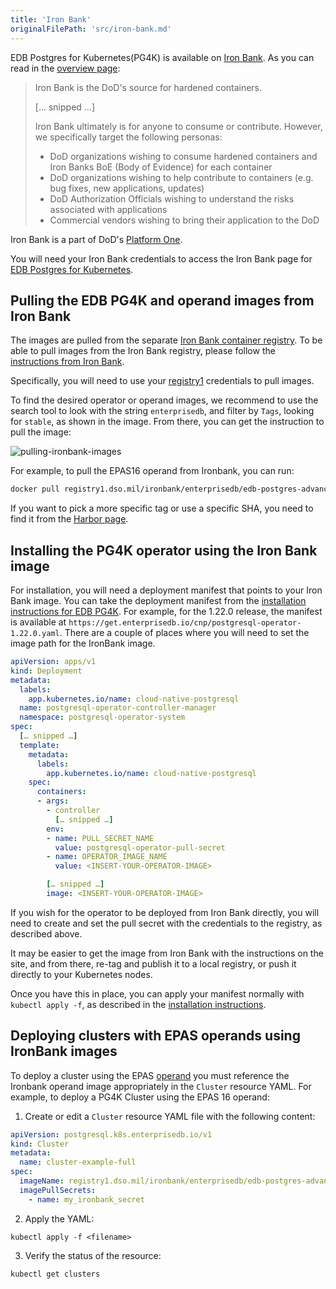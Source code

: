 ```yaml
---
title: 'Iron Bank'
originalFilePath: 'src/iron-bank.md'
---
```


EDB Postgres for Kubernetes(PG4K) is available on  [Iron Bank](https://p1.dso.mil/services/iron-bank).
As you can read in the
[overview page](https://docs-ironbank.dso.mil/overview/):

> Iron Bank is the DoD's source for hardened containers.
>
> [… snipped …]
>
> Iron Bank ultimately is for anyone to consume or contribute. However, we specifically target the following personas:
>
> -   DoD organizations wishing to consume hardened containers and Iron Banks BoE (Body of Evidence) for each container
> -   DoD organizations wishing to help contribute to containers (e.g. bug fixes, new applications, updates)
> -   DoD Authorization Officials wishing to understand the risks associated with applications
> -   Commercial vendors wishing to bring their application to the DoD

Iron Bank is a part of DoD's [Platform One](https://p1.dso.mil/).

You will need your Iron Bank credentials to access the Iron Bank page for
[EDB Postgres for Kubernetes](https://repo1.dso.mil/dsop/enterprisedb/edb-pg4k-operator).

## Pulling the EDB PG4K and operand images from Iron Bank

The images are pulled from the separate [Iron Bank container registry](https://registry1.dso.mil/).
To be able to pull images from the Iron Bank registry, please follow the
[instructions from Iron Bank](https://docs-ironbank.dso.mil/tutorials/image-pull/).

Specifically, you will need to use your
[registry1](https://registry1.dso.mil/harbor/projects)
credentials to pull images.

To find the desired operator or operand images, we recommend to use the search tool to look
with the string `enterprisedb`, and filter by `Tags`, looking for `stable`, as shown in
the image. From there, you can get the instruction to pull the image:

![pulling-ironbank-images](./images/ironbank/pulling-the-image.png)

For example, to pull the EPAS16 operand from Ironbank, you can run:

```bash
docker pull registry1.dso.mil/ironbank/enterprisedb/edb-postgres-advanced-16:16

```

If you want to pick a more specific tag or use a specific SHA, you need to find it from the [Harbor page](https://registry1.dso.mil/harbor/projects/3/repositories/enterprisedb%2Fedb-postgres-advanced-16/artifacts-tab).

## Installing the PG4K operator using the Iron Bank image

For installation, you will need a deployment manifest that points to your Iron Bank image.
You can take the deployment manifest from the [installation instructions for EDB PG4K](/postgres_for_kubernetes/latest/installation_upgrade/).
For example, for the 1.22.0 release, the manifest is available at
`https://get.enterprisedb.io/cnp/postgresql-operator-1.22.0.yaml`.
There are a couple of places where you will need to set the image path for the IronBank image.

```yaml
apiVersion: apps/v1
kind: Deployment
metadata:
  labels:
    app.kubernetes.io/name: cloud-native-postgresql
  name: postgresql-operator-controller-manager
  namespace: postgresql-operator-system
spec:
  [… snipped …]
  template:
    metadata:
      labels:
        app.kubernetes.io/name: cloud-native-postgresql
    spec:
      containers:
      - args:
        - controller
          [… snipped …]
        env:
        - name: PULL_SECRET_NAME
          value: postgresql-operator-pull-secret
        - name: OPERATOR_IMAGE_NAME
          value: <INSERT-YOUR-OPERATOR-IMAGE>

        [… snipped …]
        image: <INSERT-YOUR-OPERATOR-IMAGE>
```

If you wish for the operator to be deployed from Iron Bank directly, you will
need to create and set the pull secret with the credentials to the registry,
as described above.

It may be easier to get the image from Iron Bank with the instructions on the
site, and from there, re-tag and publish it to a local registry, or push it
directly to your Kubernetes nodes.

Once you have this in place, you can apply your manifest normally with
`kubectl apply -f`, as described in the [installation instructions](/postgres_for_kubernetes/latest/installation_upgrade/).

## Deploying clusters with EPAS operands using IronBank images

To deploy a cluster using the EPAS [operand](/postgres_for_kubernetes/latest/private_edb_registries/#operand-images) you must reference the Ironbank operand image appropriately in the `Cluster` resource YAML.
For example, to deploy a PG4K Cluster using the EPAS 16 operand:

1. Create or edit a `Cluster` resource YAML file with the following content:

  ```yaml
  apiVersion: postgresql.k8s.enterprisedb.io/v1
  kind: Cluster
  metadata:
    name: cluster-example-full
  spec:
    imageName: registry1.dso.mil/ironbank/enterprisedb/edb-postgres-advanced-16@16
    imagePullSecrets:
      - name: my_ironbank_secret
  ```

2. Apply the YAML:

  ```
  kubectl apply -f <filename>
  ```

3. Verify the status of the resource:

  ```
  kubectl get clusters
  ```

